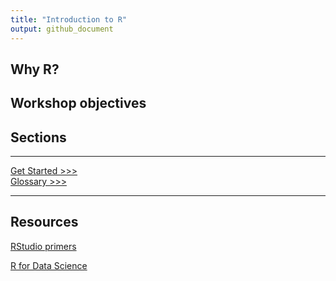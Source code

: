 ```yaml
---
title: "Introduction to R"
output: github_document
---
```



## Why R?

## Workshop objectives

## Sections

-----


[Get Started >>>](sections/01-introduction.md)    
[Glossary >>>](sections/glossary.md)

-----
## Resources

[RStudio primers](https://rstudio.cloud/learn/primers)      

[R for Data Science](https://r4ds.had.co.nz/)
